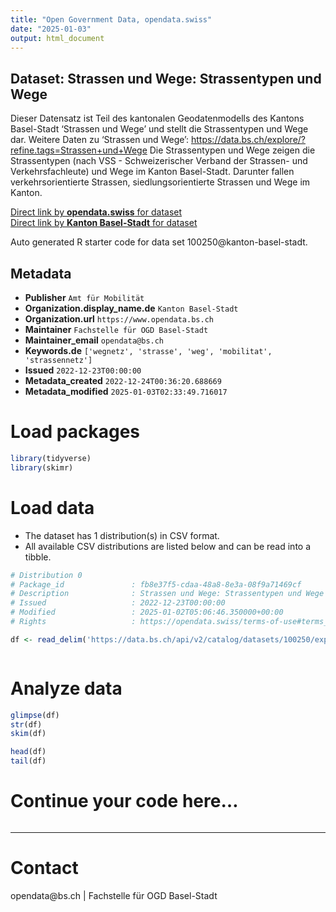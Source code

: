 ```yaml
---
title: "Open Government Data, opendata.swiss"
date: "2025-01-03"
output: html_document
---
```


## Dataset: Strassen und Wege: Strassentypen und Wege

Dieser Datensatz ist Teil des kantonalen Geodatenmodells des Kantons Basel-Stadt 'Strassen und Wege' und stellt die Strassentypen und Wege dar. Weitere Daten zu 'Strassen und Wege': [ https://data.bs.ch/explore/?refine.tags=Strassen+und+Wege](https://data.bs.ch/explore/?refine.tags=Strassen+und+Wege)
Die Strassentypen und Wege zeigen die Strassentypen (nach VSS - Schweizerischer Verband der Strassen- und Verkehrsfachleute) und Wege im Kanton Basel-Stadt. Darunter fallen verkehrsorientierte Strassen, siedlungsorientierte Strassen und Wege im Kanton.

[Direct link by **opendata.swiss** for dataset](https://opendata.swiss/de/dataset/strassen-und-wege-strassentypen-und-wege)<br>
[Direct link by **Kanton Basel-Stadt** for dataset](https://data.bs.ch/explore/dataset/100250/)

Auto generated R starter code for data set 100250@kanton-basel-stadt.

## Metadata

- **Publisher** `Amt für Mobilität`
- **Organization.display_name.de** `Kanton Basel-Stadt`
- **Organization.url** `https://www.opendata.bs.ch`
- **Maintainer** `Fachstelle für OGD Basel-Stadt`
- **Maintainer_email** `opendata@bs.ch`
- **Keywords.de** `['wegnetz', 'strasse', 'weg', 'mobilitat', 'strassennetz']`
- **Issued** `2022-12-23T00:00:00`
- **Metadata_created** `2022-12-24T00:36:20.688669`
- **Metadata_modified** `2025-01-03T02:33:49.716017`


# Load packages

```r

library(tidyverse)
library(skimr)

```

# Load data

-   The dataset has 1 distribution(s) in CSV format.
-   All available CSV distributions are listed below and can be read into a tibble.

```r

# Distribution 0
# Package_id               : fb8e37f5-cdaa-48a8-8e3a-08f9a71469cf
# Description              : Strassen und Wege: Strassentypen und Wege (csv)
# Issued                   : 2022-12-23T00:00:00
# Modified                 : 2025-01-02T05:06:46.350000+00:00
# Rights                   : https://opendata.swiss/terms-of-use#terms_by

df <- read_delim('https://data.bs.ch/api/v2/catalog/datasets/100250/exports/csv?use_labels=true')



```

# Analyze data

```r

glimpse(df)
str(df)
skim(df)

head(df)
tail(df)

```

# Continue your code here...

```r

```

------------------------------------------------------------------------

# Contact

opendata@bs.ch | Fachstelle für OGD Basel-Stadt
